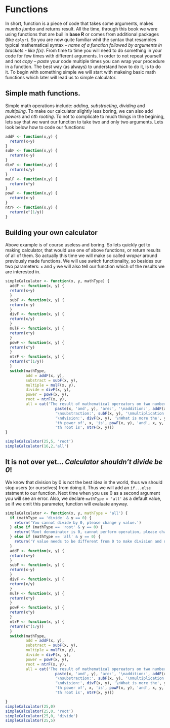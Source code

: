 # Functions

In short, function is a piece of code that takes some arguments, makes *mumbo jumbo* and returns result. All the time, through this book we were using functions that are buil in **base R** or comes from additional packages (like `dplyr`). So you are now quite familiar whit the syntax that resambles typical mathematical syntax -- *name of a function followed by arguments in brackets - like f(x)*. From time to time you will need to do something in your code for few times with different arguments. In order to not repeat yourself and not *copy -- paste* your code multiple times you can wrap your procedure in a function. The best way (as always) to understand how to do it, is to do it. To begin with something simple we will start with makeing basic math functions which later will lead us to simple calculator.

## Simple math functions.
Simple math operations include: *adding*, *substracting*, *dividing* and *multipling*. To make our calculator slightly less boring, we can also add *powers* and *nth rooting*. To not to complicate to much things in the begining, lets say that we want our function to take two and only two arguments. Lets look below how to code our functions:

```r
addF <- function(x,y) {
  return(x+y)
}
subF <- function(x,y) {
  return(x-y)
}
divF <- function(x,y) {
  return(x/y)
}
mulF <- function(x,y) {
  return(x*y)
}
powF <- function(x,y) {
  return(x:y)
}
ntrF <- function(x,y) {
  return(x^(1/y))
}
```

## Building your own calculator
Above example is of course useless and boring. So lets quickly get to making calculator, that would use one of above functions, or return results of all of them. So actually this time we will make so called *wraper* around previously made functions. We will use *switch* functionality, so besides our two parameters: `x` and `y` we will also tell our function which of the results we are interested in.

```r
simpleCalculator <- function(x, y, mathType) {
  addF <- function(x, y) {
  return(x+y)
  }
  subF <- function(x, y) {
  return(x-y)
  }
  divF <- function(x, y) {
  return(x/y)
  }
  mulF <- function(x, y) {
  return(x*y)
  }
  powF <- function(x, y) {
  return(x^y)
  }
  ntrF <- function(x, y) {
  return(x^(1/y))
  }
  switch(mathType,
         add = addF(x, y),
         substract = subF(x, y),
         multiple = mulF(x, y),
         divide = divF(x, y),
         power = powF(x, y),
         root = ntrF(x, y),
         all = cat('The result of mathematical opereators on two numbers:',
                      paste(x, 'and', y), 'are:', '\naddition:', addF(x, y),
                      '\nsubstraction:', subF(x, y), '\nmultiplication:', mulF(x, y),
                      '\ndvision:', divF(x, y), '\nWhat is more the', y,
                      'th power of', x, 'is', powF(x, y), 'and', x, y,
                      'th root is', ntrF(x, y)))
}

simpleCalculator(25,5, 'root')
simpleCalculator(16,2,'all')
```

## It is not over yet... *Calculator shouldn't divide be 0*!

We know that division by 0 is not the best idea in the world, thus we should stop users (or ourselves) from doing it. Thus we will add an `if...else` statment to our function. Next time when you use 0 as a second argument you will see an error. Also, we declare `mathType = 'all'` as a default value, so if we omit this parameter, function will evaluate anyway.

```r
simpleCalculator <- function(x, y, mathType = 'all') {
  if (mathType == 'divide' & y == 0) {
    return('You cannot divide by 0, please change y value.')
  } else if (mathType == 'root' & y == 0) {
    return('Root denominator is 0, cannot perform operation, please change y value.')
  } else if (mathType == 'all' & y == 0) {
    return('Y value needs to be different from 0 to make division and nth root.')
  }
  addF <- function(x, y) {
  return(x+y)
  }
  subF <- function(x, y) {
  return(x-y)
  }
  divF <- function(x, y) {
  return(x/y)
  }
  mulF <- function(x, y) {
  return(x*y)
  }
  powF <- function(x, y) {
  return(x^y)
  }
  ntrF <- function(x, y) {
  return(x^(1/y))
  }
  switch(mathType,
         add = addF(x, y),
         substract = subF(x, y),
         multiple = mulF(x, y),
         divide = divF(x, y),
         power = powF(x, y),
         root = ntrF(x, y),
         all = cat('The result of mathematical opereators on two numbers:',
                      paste(x, 'and', y), 'are:', '\naddition:', addF(x, y),
                      '\nsubstraction:', subF(x, y), '\nmultiplication:', mulF(x, y),
                      '\ndvision:', divF(x, y), '\nWhat is more the', y,
                      'th power of', x, 'is', powF(x, y), 'and', x, y,
                      'th root is', ntrF(x, y)))

}
simpleCalculator(25,0)
simpleCalculator(25,0, 'root')
simpleCalculator(25,0, 'divide')
simpleCalculator(25,5)
```